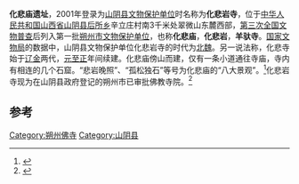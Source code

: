 {{文物保护单位
|省名=山西省
|市/县名=朔州市
|图片=
|级别=C
|名称=化悲庙遗址
|编号=8
|分类=古遗址
|所在=[[山阴县|山阴县]][[后所乡|后所乡]]辛立庄村南3千米处
|时代=[[辽|辽]]至[[中华民国|中华民国]]
|登录=2011年3月21日
}}
'''化悲庙遗址'''，2001年登录为[[山阴县文物保护单位|山阴县文物保护单位]]时名称为'''化悲岩寺'''，位于[[中华人民共和国|中华人民共和国]][[山西省|山西省]][[山阴县|山阴县]][[后所乡|后所乡]]辛立庄村南3千米处翠微山东麓西部，[[第三次全国文物普查|第三次全国文物普查]]后列入第一批[[朔州市文物保护单位|朔州市文物保护单位]]，也称'''化悲庙'''，'''化悲岩'''，'''羊驮寺'''。[[国家文物局|国家文物局]]的数据中，山阴县文物保护单位化悲岩寺的时代为[[北魏|北魏]]。另一说法称，化悲寺始于[[辽|辽]][[金代|金]]两代，[[元|元]][[至正|至正]]年间续建。化悲庙傍山而建，仅有一条小道通往寺庙，寺内有相连的几个石窟。“悲岩晚照”、“孤松独石”等号为化悲庙的“八大景观”。<ref>{{cite web|title=化悲岩寺|url=http://www.shuozhou.gov.cn/n16/n4715/n4745/n4895/n726892/1169384.html|work=公共服务 > 用户频道 > 旅游者 > 朔州景点|publisher=朔州市人民政府|accessdate=2013-04-28|deadurl=yes|archiveurl=https://web.archive.org/web/20130609222834/http://www.shuozhou.gov.cn/n16/n4715/n4745/n4895/n726892/1169384.html|archivedate=2013-06-09}}</ref>化悲岩寺现为在山阴县政府登记的朔州市已审批佛教寺院。<ref>{{cite web|title=朔州市已审批佛教寺院基本信息表|url=http://www.shuozhou.gov.cn/n16/n53580/n53658/n54840/n2349773/n2349818/3188775.html|work=朔州市政府信息公开目录|publisher=朔州市人民政府|accessdate=2013-04-28|deadurl=yes|archiveurl=https://web.archive.org/web/20130609222832/http://www.shuozhou.gov.cn/n16/n53580/n53658/n54840/n2349773/n2349818/3188775.html|archivedate=2013-06-09}}</ref> 

== 参考 ==
{{reflist}}

{{山西小作品}}

[[Category:朔州佛寺|Category:朔州佛寺]]
[[Category:山阴县|Category:山阴县]]